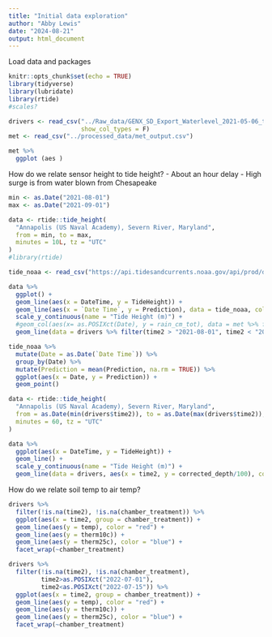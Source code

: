 ```yaml
---
title: "Initial data exploration"
author: "Abby Lewis"
date: "2024-08-21"
output: html_document
---
```


Load data and packages

```r
knitr::opts_chunk$set(echo = TRUE)
library(tidyverse)
library(lubridate)
library(rtide)
#scales?

drivers <- read_csv("../Raw_data/GENX_SD_Export_Waterlevel_2021-05-06_to_2022-12-30_derived_clean_btemps.csv", 
                    show_col_types = F)
met <- read_csv("../processed_data/met_output.csv")

met %>%
  ggplot (aes )
```

How do we relate sensor height to tide height?
- About an hour delay
- High surge is from water blown from Chesapeake 


```r
min <- as.Date("2021-08-01")
max <- as.Date("2021-09-01")

data <- rtide::tide_height(
  "Annapolis (US Naval Academy), Severn River, Maryland",
  from = min, to = max,
  minutes = 10L, tz = "UTC"
)
#library(rtide)

tide_noaa <- read_csv("https://api.tidesandcurrents.noaa.gov/api/prod/datagetter?product=predictions&application=NOS.COOPS.TAC.WL&begin_date=20210801&end_date=20210901&datum=MLLW&station=8575579&time_zone=GMT&units=metric&interval=hilo&format=csv")

data %>%
  ggplot() +
  geom_line(aes(x = DateTime, y = TideHeight)) +
  geom_line(aes(x = `Date Time`, y = Prediction), data = tide_noaa, color = "blue")+
  scale_y_continuous(name = "Tide Height (m)") +
  #geom_col(aes(x= as.POSIXct(Date), y = rain_cm_tot), data = met %>% filter(Date > min, Date < max)) +
  geom_line(data = drivers %>% filter(time2 > "2021-08-01", time2 < "2021-09-01"), aes(x = time2, y = corrected_depth/100), color = "red")

tide_noaa %>%
  mutate(Date = as.Date(`Date Time`)) %>%
  group_by(Date) %>%
  mutate(Prediction = mean(Prediction, na.rm = TRUE)) %>%
  ggplot(aes(x = Date, y = Prediction)) +
  geom_point()

data <- rtide::tide_height(
  "Annapolis (US Naval Academy), Severn River, Maryland",
  from = as.Date(min(drivers$time2)), to = as.Date(max(drivers$time2)),
  minutes = 60, tz = "UTC"
)

data %>%
  ggplot(aes(x = DateTime, y = TideHeight)) +
  geom_line() +
  scale_y_continuous(name = "Tide Height (m)") +
  geom_line(data = drivers, aes(x = time2, y = corrected_depth/100), color = "red")
```

How do we relate soil temp to air temp?

```r
drivers %>%
  filter(!is.na(time2), !is.na(chamber_treatment)) %>%
  ggplot(aes(x = time2, group = chamber_treatment)) +
  geom_line(aes(y = temp), color = "red") +
  geom_line(aes(y = therm10c)) +
  geom_line(aes(y = therm25c), color = "blue") +
  facet_wrap(~chamber_treatment)

drivers %>%
  filter(!is.na(time2), !is.na(chamber_treatment),
         time2>as.POSIXct("2022-07-01"),
         time2<as.POSIXct("2022-07-15")) %>%
  ggplot(aes(x = time2, group = chamber_treatment)) +
  geom_line(aes(y = temp), color = "red") +
  geom_line(aes(y = therm10c)) +
  geom_line(aes(y = therm25c), color = "blue") +
  facet_wrap(~chamber_treatment)
```

